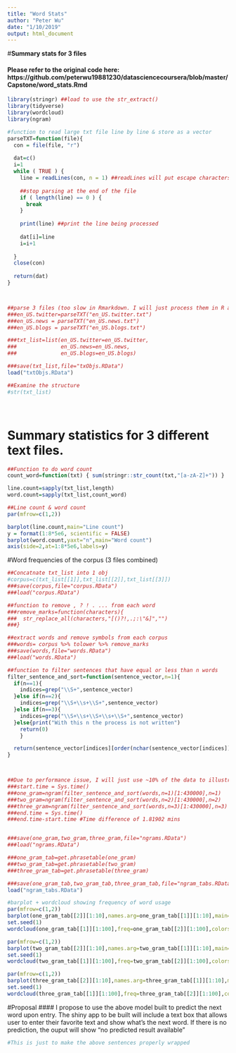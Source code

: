 ```yaml
---
title: "Word Stats"
author: "Peter Wu"
date: "1/10/2019"
output: html_document
---
```


#**Summary stats for 3 files**

#### Please refer to the original code here: https://github.com/peterwu19881230/datasciencecoursera/blob/master/Capstone/word_stats.Rmd
```r
library(stringr) ##load to use the str_extract()
library(tidyverse)
library(wordcloud)
library(ngram)
```

```r
#function to read large txt file line by line & store as a vector
parseTXT=function(file){
  con = file(file, "r")
  
  dat=c()
  i=1
  while ( TRUE ) {
    line = readLines(con, n = 1) ##readLines will put escape characters if the line being read contains any meta characters
    
    ##stop parsing at the end of the file
    if ( length(line) == 0 ) {
      break
    }
    
    print(line) ##print the line being processed
    
    dat[i]=line
    i=i+1
    
  }
  close(con)
  
  return(dat)
}



##parse 3 files (too slow in Rmarkdown. I will just process them in R and load them)
###en_US.twitter=parseTXT("en_US.twitter.txt")
###en_US.news = parseTXT("en_US.news.txt")
###en_US.blogs = parseTXT("en_US.blogs.txt")

###txt_list=list(en_US.twitter=en_US.twitter,
###              en_US.news=en_US.news,
###              en_US.blogs=en_US.blogs)

###save(txt_list,file="txObjs.RData")
load("txtObjs.RData")

##Examine the structure
#str(txt_list)


```

# <br/> Summary statistics for 3 different text files.
```r
##Function to do word count
count_word=function(txt) { sum(stringr::str_count(txt,"[a-zA-Z]+")) }

line.count=sapply(txt_list,length)
word.count=sapply(txt_list,count_word)

##Line count & word count
par(mfrow=c(1,2))

barplot(line.count,main="Line count")
y = format(1:8*5e6, scientific = FALSE)
barplot(word.count,yaxt="n",main="Word count")
axis(side=2,at=1:8*5e6,labels=y)
```


#Word frequencies of the corpus (3 files combined)
```r
##Concatnate txt_list into 1 obj
#corpus=c(txt_list[[1]],txt_list[[2]],txt_list[[3]])
###save(corpus,file="corpus.RData")
###load("corpus.RData")

##function to remove , ? ! . ... from each word
###remove_marks=function(characters){
###  str_replace_all(characters,"[()?!,.;:\"&]","")
###}

##extract words and remove symbols from each corpus
###words= corpus %>% tolower %>% remove_marks
###save(words,file="words.RData")
###load("words.RData")

##function to filter sentences that have equal or less than n words
filter_sentence_and_sort=function(sentence_vector,n=1){
  if(n==1){
    indices=grep("\\S+",sentence_vector)
  }else if(n==2){
    indices=grep("\\S+\\s+\\S+",sentence_vector)
  }else if(n==3){
    indices=grep("\\S+\\s+\\S+\\s+\\S+",sentence_vector)
  }else{print("With this n the process is not written")
    return(0)
    }

  return(sentence_vector[indices][order(nchar(sentence_vector[indices]))])
}



##Due to performance issue, I will just use ~10% of the data to illustrate 
###start.time = Sys.time()
###one_gram=ngram(filter_sentence_and_sort(words,n=1)[1:430000],n=1)
###two_gram=ngram(filter_sentence_and_sort(words,n=2)[1:430000],n=2)
###three_gram=ngram(filter_sentence_and_sort(words,n=3)[1:430000],n=3)
###end.time = Sys.time()
###end.time-start.time #Time difference of 1.81902 mins


###save(one_gram,two_gram,three_gram,file="ngrams.RData")
###load("ngrams.RData")

###one_gram_tab=get.phrasetable(one_gram)
###two_gram_tab=get.phrasetable(two_gram)
###three_gram_tab=get.phrasetable(three_gram)

###save(one_gram_tab,two_gram_tab,three_gram_tab,file="ngram_tabs.RData")
load("ngram_tabs.RData")

```



```r
#barplot + wordcloud showing frequency of word usage
par(mfrow=c(1,2))
barplot(one_gram_tab[[2]][1:10],names.arg=one_gram_tab[[1]][1:10],main="one_gram - Frequency of words")
set.seed(1)
wordcloud(one_gram_tab[[1]][1:100],freq=one_gram_tab[[2]][1:100],colors=brewer.pal(10, "Paired"))

par(mfrow=c(1,2))
barplot(two_gram_tab[[2]][1:10],names.arg=two_gram_tab[[1]][1:10],main="two_gram - Frequency of words")
set.seed(1)
wordcloud(two_gram_tab[[1]][1:100],freq=two_gram_tab[[2]][1:100],colors=brewer.pal(10, "Paired"))

par(mfrow=c(1,2))
barplot(three_gram_tab[[2]][1:10],names.arg=three_gram_tab[[1]][1:10],main="three_gram - Frequency of words")
set.seed(1)
wordcloud(three_gram_tab[[1]][1:100],freq=three_gram_tab[[2]][1:100],colors=brewer.pal(10, "Paired"))
```

#Proposal
#### I propose to use the above model built to predict the next word upon entry. The shiny app to be built will include a text box that allows user to enter their favorite text and show what's the next word. If there is no prediction, the ouput will show "no predicted result available" 
```r
#This is just to make the above sentences properly wrapped
```
